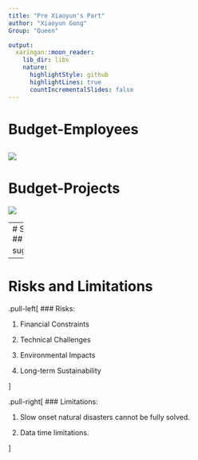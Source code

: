 ```yaml
---
title: "Pre Xiaoyun's Part"
author: "Xiaoyun Gong"
Group: "Queen"

output:
  xaringan::moon_reader:
    lib_dir: libs
    nature:
      highlightStyle: github
      highlightLines: true
      countIncrementalSlides: false
---
```


# Budget-Employees
![](img/table1.jfif)
---
# Budget-Projects 

![](img/table2.jfif)


---
# Summary
## Final suggestions：



---
# Risks and Limitations
.pull-left[
  ### Risks:
  
1. Financial Constraints

1. Technical Challenges

1. Environmental Impacts

1. Long-term Sustainability
  
]

.pull-right[
  ### Limitations:
  
1. Slow onset natural disasters cannot be fully solved. 

1. Data time limitations.

  
]